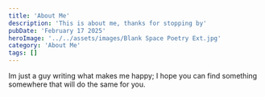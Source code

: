 ```yaml
---
title: 'About Me'
description: 'This is about me, thanks for stopping by'
pubDate: 'February 17 2025'
heroImage: '../../assets/images/Blank Space Poetry Ext.jpg'
category: 'About Me'
tags: []
---
```


Im just a guy writing what makes me happy; I hope you can find something somewhere that will do the same for you.
